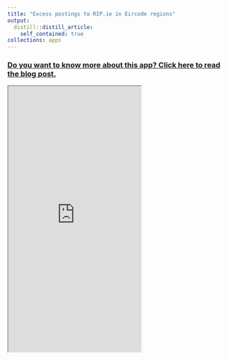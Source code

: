 ```yaml
---
title: "Excess postings to RIP.ie in Eircode regions"
output:
  distill::distill_article:
    self_contained: true
collections: apps
---
```


### [Do you want to know more about this app? Click here to read the blog post.](https://www.hamilton.ie/covid19/posts/2020-08-19-2020-08-indictorsofexcessmortalityfromripie/)

<iframe src="https://apmuhamilton.shinyapps.io/hamiltonExcessdeaths/" class="l-screen-inset shaded" height = "600px"></iframe>